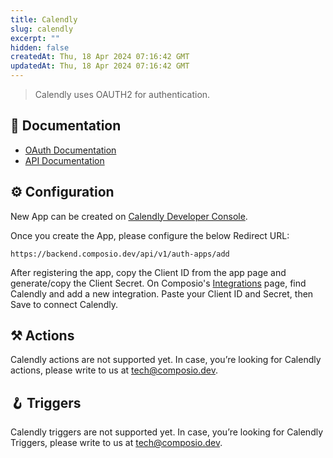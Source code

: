 ```yaml
---
title: Calendly
slug: calendly
excerpt: ""
hidden: false
createdAt: Thu, 18 Apr 2024 07:16:42 GMT
updatedAt: Thu, 18 Apr 2024 07:16:42 GMT
--- 
```

> Calendly uses OAUTH2 for authentication.
## 📔 Documentation

- [OAuth Documentation](https://developer.calendly.com/api-docs/3cefb59b832eb-calendly-o-auth-2-0)
- [API Documentation](https://developer.calendly.com/api-docs)

## ⚙️ Configuration

<Tip>New App can be created on [Calendly Developer Console](https://developer.calendly.com/console/apps).</Tip>

Once you create the App, please configure the below Redirect URL:


```
https://backend.composio.dev/api/v1/auth-apps/add
```

After registering the app, copy the Client ID from the app page and generate/copy the Client Secret. On Composio's [Integrations](https://app.composio.dev/apps) page, find Calendly and add a new integration. Paste your Client ID and Secret, then Save to connect Calendly.


## ⚒️ Actions

Calendly actions are not supported yet. In case, you’re looking for Calendly actions, please write to us at tech@composio.dev.

## 🪝 Triggers

Calendly triggers are not supported yet. In case, you’re looking for Calendly Triggers, please write to us at tech@composio.dev.
